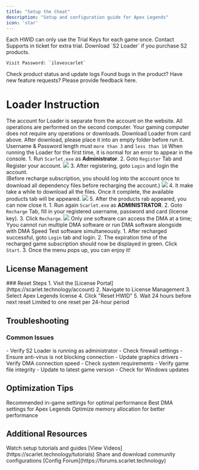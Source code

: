 ```yaml
---
title: "Setup the Cheat"
description: "Setup and configuration guide for Apex Legends"
icon: 'star'
---
```


<CardGroup cols={2}>
  <Card title="Trial Keys" icon="key" href="https://scarlet.technology/shop/">
    Each HWID can only use the Trial Keys for each game once. Contact Supports in ticket for extra trial.
  </Card>
  <Card title="Download Loader" icon="download" href="https://alist.scarlet.technology/Software">
    Download `S2 Loader` if you purchase S2 products.

    Visit Password: `ilovescarlet`
  </Card>
  <Card title="Product Status & Update Logs" icon="circle-info" href="https://scarlet.technology/status/">
    Check product status and update logs
  </Card>
  <Card title="Feedback / Feature Request" icon="hand-holding-hand" href="https://scarlet.technology/feedback/">
    Found bugs in the product? Have new feature requests? Please provide feedback here.
  </Card>
</CardGroup>

<InjectCards />

# Loader Instruction

<Warning>The account for Loader is separate from the account on the website.</Warning>
<Warning>All operations are performed on the second computer. Your gaming computer does not require any operations or downloads.</Warning>
<Steps>
  <Step title="Download Loader & Place it in a folder">
    Download Loader from card above. After download, please place it into an empty folder before run it.
  </Step>
  <Step title="Register an account on Loader & Login once">
    <Note>
    Username & Password length must `more than 3` and `less than 10`
    </Note>
    <Tip>When running the Loader for the first time, it is normal for an error to appear in the console.</Tip>
    1. Run `Scarlet.exe` as **Administrator**.
    2. Goto `Register` Tab and Register your account.
    <Frame>
      <img src="/en/images/InjectCard0.png" />
    </Frame>
    3. After registering, goto `Login` and login the account.  
    (Before recharge subscription, you should log into the account once to download all dependency files before recharging the account.)
    <Frame caption="Some Error appeared is common for first time">
      <img src="/en/images/InjectCard1.png" />
    </Frame>
    4. It make take a while to download all the files. Once it complete, the available products tab will be appeared.
    <Frame>
      <img src="/en/images/InjectCard3.png" />
    </Frame>
    5. After the products rab appeared, you can now close it.
  </Step>
  <Step title="Recharge Account's Subscription">
    1. Run again `Scarlet.exe` as **ADMINISTRATOR**.
    2. Goto `Recharge` Tab, fill in your registered username, password and card (license key).
    3. Click `Recharge`.
    <Frame>
      <img src="/en/images/InjectCard4.png" />
    </Frame>
  </Step>
  <Step title="Login and Load the software">
    <Tip>Only one software can access the DMA at a time; Yyou cannot run multiple DMA software or run DMA software alongside with DMA Speed Test software simultaneously.</Tip>
    1. After recharged successful, goto `Login` tab and login.
    2. The expiration time of the recharged game subscription should now be displayed in green. Click `Start`.
    3. Once the menu pops up, you can enjoy it!
  </Step>
</Steps>



## License Management

<Accordion title="HWID Reset">
### Reset Steps
1. Visit the [License Portal](https://scarlet.technology/account)
2. Navigate to License Management
3. Select Apex Legends license
4. Click "Reset HWID"
5. Wait 24 hours before next reset

<Warning>
Limited to one reset per 24-hour period
</Warning>
</Accordion>

## Troubleshooting

### Common Issues

<AccordionGroup>
  <Accordion title="Connection Errors">
    - Verify S2 Loader is running as administrator
    - Check firewall settings
    - Ensure anti-virus is not blocking connection
  </Accordion>
  
  <Accordion title="Performance Issues">
    - Update graphics drivers
    - Verify DMA connection speed
    - Check system requirements
  </Accordion>
  
  <Accordion title="Game Crashes">
    - Verify game file integrity
    - Update to latest game version
    - Check for Windows updates
  </Accordion>
</AccordionGroup>

## Optimization Tips

<CardGroup>
  <Card title="Graphics Settings" icon="display">
    Recommended in-game settings for optimal performance
  </Card>
  
  <Card title="DMA Configuration" icon="microchip">
    Best DMA settings for Apex Legends
  </Card>
  
  <Card title="Memory Usage" icon="memory">
    Optimize memory allocation for better performance
  </Card>
</CardGroup>

## Additional Resources

<CardGroup>
  <Card title="Video Guides" icon="video">
    Watch setup tutorials and guides
    [View Videos](https://scarlet.technology/tutorials)
  </Card>
  
  <Card title="Community Configs" icon="users">
    Share and download community configurations
    [Config Forum](https://forums.scarlet.technology)
  </Card>
</CardGroup> 